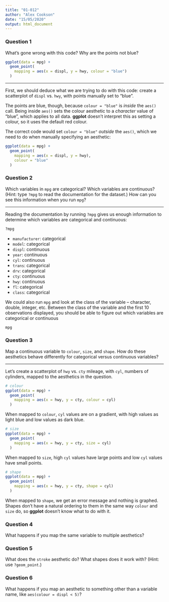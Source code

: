 ```yaml
---
title: "01-012"
author: "Alex Cookson"
date: "15/05/2020"
output: html_document
---
```


### Question 1

What's gone wrong with this code? Why are the points not blue?

```r
ggplot(data = mpg) +
  geom_point(
    mapping = aes(x = displ, y = hwy, colour = "blue")
  )
```

-----------------------------

First, we should deduce what we are trying to do with this code: create a scatterplot of `displ` vs. `hwy`, with points manually set to "blue".

The points are blue, though, because `colour = "blue"` is *inside* the `aes()` call. Being inside `aes()` sets the colour aesthetic to a *character* value of "blue", which applies to all data. **ggplot** doesn't interpret this as setting a colour, so it uses the default red colour.

The correct code would set `colour = "blue"` *outside* the `aes()`, which we need to do when manually specifying an aesthetic:

```r
ggplot(data = mpg) +
  geom_point(
    mapping = aes(x = displ, y = hwy),
    colour = "blue"
  )
```



### Question 2

Which variables in `mpg` are categorical? Which variables are continuous? (Hint: type `?mpg` to read the documentation for the dataset.) How can you see this information when you run `mpg`?

-----------------------------

Reading the documentation by running `?mpg` gives us enough information to determine which variables are categorical and continuous:

```r
?mpg
```

- `manufacturer`: categorical
- `model`: categorical
- `displ`: continuous
- `year`: continuous
- `cyl`: continuous
- `trans`: categorical
- `drv`: categorical
- `cty`: continuous
- `hwy`: continuous
- `fl`: categorical
- `class`: categorical

We could also run `mpg` and look at the class of the variable -- character, double, integer, etc. Between the class of the variable and the first 10 observations displayed, you should be able to figure out which variables are categorical or continuous

```r
mpg
```



### Question 3

Map a continuous variable to `colour`, `size`, and `shape`. How do these aesthetics behave differently for categorical versus continuous variables?

-----------------------------

Let's create a scatterplot of `hwy` vs. `cty` mileage, with `cyl`, numbers of cylinders, mapped to the aesthetics in the question.

```r
# colour
ggplot(data = mpg) +
  geom_point(
    mapping = aes(x = hwy, y = cty, colour = cyl)
  )
```

When mapped to `colour`, `cyl` values are on a gradient, with high values as light blue and low values as dark blue.

```r
# size
ggplot(data = mpg) +
  geom_point(
    mapping = aes(x = hwy, y = cty, size = cyl)
  )
```

When mapped to `size`, high `cyl` values have large points and low `cyl` values have small points.

```r
# shape
ggplot(data = mpg) +
  geom_point(
    mapping = aes(x = hwy, y = cty, shape = cyl)
  )
```

When mapped to `shape`, we get an error message and nothing is graphed. Shapes don't have a natural ordering to them in the same way `colour` and `size` do, so **ggplot** doesn't know what to do with it.



### Question 4

What happens if you map the same variable to multiple aesthetics?


### Question 5

What does the `stroke` aesthetic do? What shapes does it work with? (Hint: use `?geom_point`.)


### Question 6

What happens if you map an aesthetic to something other than a variable name, like `aes(colour = displ < 5)`?

